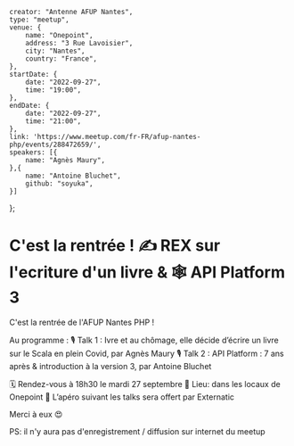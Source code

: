     creator: "Antenne AFUP Nantes",
    type: "meetup",
    venue: {
        name: "Onepoint",
        address: "3 Rue Lavoisier",
        city: "Nantes",
        country: "France",
    },
    startDate: {
        date: "2022-09-27",
        time: "19:00",
    },
    endDate: {
        date: "2022-09-27",
        time: "21:00",
    },
    link: 'https://www.meetup.com/fr-FR/afup-nantes-php/events/288472659/',
    speakers: [{
        name: "Agnès Maury",
    },{
        name: "Antoine Bluchet",
        github: "soyuka",
    }]
};

# C'est la rentrée ! ✍️ REX sur l'ecriture d'un livre & 🕸️ API Platform 3

C'est la rentrée de l'AFUP Nantes PHP !

Au programme :
🎙 Talk 1 : Ivre et au chômage, elle décide d’écrire un livre sur le Scala en plein Covid, par Agnès Maury
🎙 Talk 2 : API Platform : 7 ans après & introduction à la version 3, par Antoine Bluchet 

🗓️ Rendez-vous à 18h30 le mardi 27 septembre
📍 Lieu: dans les locaux de Onepoint
🍻 L’apéro suivant les talks sera offert par Externatic 

Merci à eux 😍

PS: il n'y aura pas d'enregistrement / diffusion sur internet du meetup